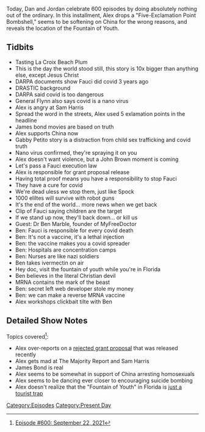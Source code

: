 {{DEFAULTSORT:
    #_EPISODE_0600:September 22, 2021
}}{{Episode
    | title           = September 22, 2021
    | caption         = Listen to this episode on [https://knowledgefight.libsyn.com/600-september-22-2021 Libsyn] [https://open.spotify.com/episode/44HWl3jfvhjyzpoREgkw9R Spotify], Read the [[Transcript/600: September 22, 2021|Unofficial Transcript]]
    | episodeNumber   = 600
    | length          = 01:19:04
    | airDate         = September 27, 2021
    | coverageDate    = September 22, 2021
    | episodeType     = [[:Category:Present Day|Present Day]]
    | appearance      = [[Michael Flynn]], [[Sam Harris]], [[Gabby Petito]], [[Dr Ben Marble]]
    | beverage        = La Croix Beach Plum
    | previousEpisode = [[599: June 13, 2003]]
    | nextEpisode     = [[601: June 16, 2003]]
}}

{{Stub}}

Today, Dan and Jordan celebrate 600 episodes by doing absolutely nothing out of the ordinary. In this installment, Alex drops a "Five-Exclamation Point Bombshell," seems to be softening on China for the wrong reasons, and reveals the location of the Fountain of Youth.

==Tidbits==

*Tasting La Croix Beach Plum
*This is the day the world stood still, this story is 10x bigger than anything else, except Jesus Christ
*DARPA documents show Fauci did covid 3 years ago
*DRASTIC background
*DARPA said covid is too dangerous
*General Flynn also says covid is a nano virus
*Alex is angry at Sam Harris
*Spread the word in the streets, Alex used 5 exlamation points in the headline
*James bond movies are based on truth
*Alex supports China now
*Gabby Petito story is a distraction from child sex trafficking and covid truth
*Nano virus confirmed, they're spraying it on you
*Alex doesn't want violence, but a John Brown moment is coming
*Let's pass a Fauci execution law
*Alex is responsible for grant proposal release
*Having total proof means you have a responsibility to stop Fauci
*They have a cure for covid
*We're dead uless we stop them, just like Spock
*1000 eliltes will survive with robot guns
*It's the end of the world... more news when we get back
*Clip of Fauci saying children are the target
*If we stand up now, they'll back down... or kill us
*Guest: Dr Ben Marble, founder of MyFreeDoctor
*Ben: Fauci is responsible for every covid death
*Ben: It's not a vaccine, it's a lethal injection
*Ben: the vaccine makes you a covid spreader
*Ben: Hospitals are concentration camps
*Ben: Nurses are like nazi soldiers
*Ben takes ivermectin on air
*Hey doc, visit the fountain of youth while you're in Florida
*Ben believes in the literal Christian devil
*MRNA contains the mark of the beast
*Ben: secret left web developer stole my money
*Ben: we can make a reverse MRNA vaccine
*Alex workshops clickbait tilte with Ben

==Detailed Show Notes==

Topics covered<ref>[https://knowledgefight.com/research/2021/9/26/episode-600-september-22-2021 Episode #600: September 22, 2021]</ref>:

*Alex over-reports on a [https://www.documentcloud.org/documents/21066966-defuse-proposal rejected grant proposal] that was released recently
*Alex gets mad at The Majority Report and Sam Harris
*James Bond is real
*Alex seems to be somewhat in support of China arresting homosexuals
*Alex seems to be dancing ever closer to encouraging suicide bombing
*Alex doesn't realize that the "Fountain of Youth" in Florida is [https://www.roadsideamerica.com/story/70955 just a tourist trap]

[[Category:Episodes]]
[[Category:Present Day]]
